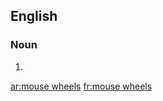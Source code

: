 
==English==

===Noun===
{{head|en|plural}}

# {{plural of|mouse wheel|lang=en}}

[[ar:mouse wheels]]
[[fr:mouse wheels]]